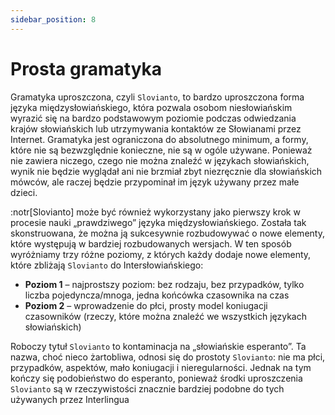 ```yaml
---
sidebar_position: 8
---
```



# Prosta gramatyka

Gramatyka uproszczona, czyli `Slovianto`, to bardzo uproszczona forma języka międzysłowiańskiego, która pozwala osobom niesłowiańskim wyrazić się na bardzo podstawowym poziomie podczas odwiedzania krajów słowiańskich lub utrzymywania kontaktów ze Słowianami przez Internet. Gramatyka jest ograniczona do absolutnego minimum, a formy, które nie są bezwzględnie konieczne, nie są w ogóle używane. Ponieważ nie zawiera niczego, czego nie można znaleźć w językach słowiańskich, wynik nie będzie wyglądał ani nie brzmiał zbyt niezręcznie dla słowiańskich mówców, ale raczej będzie przypominał im język używany przez małe dzieci.

:notr[Slovianto] może być również wykorzystany jako pierwszy krok w procesie nauki „prawdziwego” języka międzysłowiańskiego. Została tak skonstruowana, że ​​można ją sukcesywnie rozbudowywać o nowe elementy, które występują w bardziej rozbudowanych wersjach. W ten sposób wyróżniamy trzy różne poziomy, z których każdy dodaje nowe elementy, które zbliżają `Slovianto` do Intersłowiańskiego:

- **Poziom 1** – najprostszy poziom: bez rodzaju, bez przypadków, tylko liczba pojedyncza/mnoga, jedna końcówka czasownika na czas
- **Poziom 2** – wprowadzenie do płci, prosty model koniugacji czasowników (rzeczy, które można znaleźć we wszystkich językach słowiańskich)

Roboczy tytuł `Slovianto` to kontaminacja na „słowiańskie esperanto”. Ta nazwa, choć nieco żartobliwa, odnosi się do prostoty `Slovianto`: nie ma płci, przypadków, aspektów, mało koniugacji i nieregularności. Jednak na tym kończy się podobieństwo do esperanto, ponieważ środki uproszczenia `Slovianto` są w rzeczywistości znacznie bardziej podobne do tych używanych przez Interlingua

<DocCardList />

